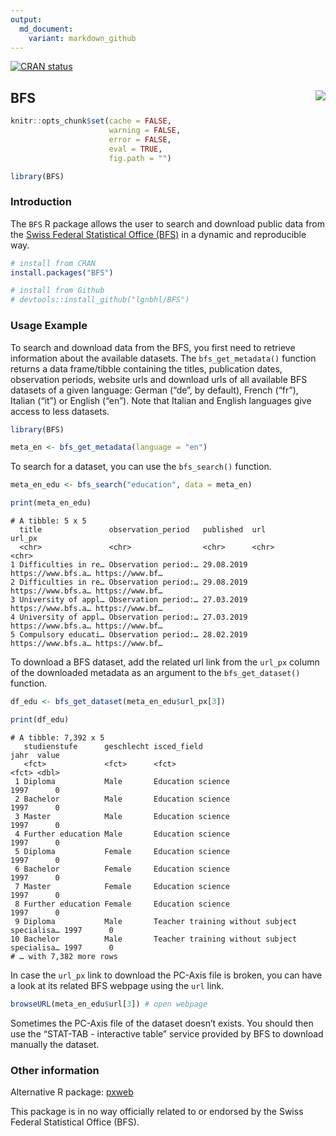 ```yaml
---
output:
  md_document:
    variant: markdown_github
---
```


<!-- badges: start -->
[![CRAN status](https://www.r-pkg.org/badges/version/BFS)](https://CRAN.R-project.org/package=BFS)
<!-- badges: end -->

## BFS <img src="man/figures/logo.png" align="right" />

```r
knitr::opts_chunk$set(cache = FALSE, 
                      warning = FALSE, 
                      error = FALSE, 
                      eval = TRUE,
                      fig.path = "")

library(BFS)
```

### Introduction

The `BFS` R package allows the user to search and download public data from the 
[Swiss Federal Statistical Office (BFS)](https://www.bfs.admin.ch/bfs/en/home.html){target="_blank"}
in a dynamic and reproducible way.

```r
# install from CRAN
install.packages("BFS")

# install from Github
# devtools::install_github("lgnbhl/BFS")
```

### Usage Example

To search and download data from the BFS, you first need to retrieve information about the available datasets. The `bfs_get_metadata()` function returns a data frame/tibble containing the titles, publication dates, observation periods, website urls and download urls of all available BFS datasets of a given language: German ("de", by default), French ("fr"), Italian ("it") or English ("en"). Note that Italian and English languages give access to less datasets.

```r
library(BFS)

meta_en <- bfs_get_metadata(language = "en")
```

To search for a dataset, you can use the `bfs_search()` function.

```r
meta_en_edu <- bfs_search("education", data = meta_en)

print(meta_en_edu)
```
```
# A tibble: 5 x 5
  title               observation_period   published  url                url_px         
  <chr>               <chr>                <chr>      <chr>              <chr>          
1 Difficulties in re… Observation period:… 29.08.2019 https://www.bfs.a… https://www.bf…
2 Difficulties in re… Observation period:… 29.08.2019 https://www.bfs.a… https://www.bf…
3 University of appl… Observation period:… 27.03.2019 https://www.bfs.a… https://www.bf…
4 University of appl… Observation period:… 27.03.2019 https://www.bfs.a… https://www.bf…
5 Compulsory educati… Observation period:… 28.02.2019 https://www.bfs.a… https://www.bf…
```

To download a BFS dataset, add the related url link from the `url_px` column of the downloaded metadata as an argument to the `bfs_get_dataset()` function.

```r
df_edu <- bfs_get_dataset(meta_en_edu$url_px[3])

print(df_edu)
```
```
# A tibble: 7,392 x 5
   studienstufe      geschlecht isced_field                                  jahr  value
   <fct>             <fct>      <fct>                                        <fct> <dbl>
 1 Diploma           Male       Education science                            1997      0
 2 Bachelor          Male       Education science                            1997      0
 3 Master            Male       Education science                            1997      0
 4 Further education Male       Education science                            1997      0
 5 Diploma           Female     Education science                            1997      0
 6 Bachelor          Female     Education science                            1997      0
 7 Master            Female     Education science                            1997      0
 8 Further education Female     Education science                            1997      0
 9 Diploma           Male       Teacher training without subject specialisa… 1997      0
10 Bachelor          Male       Teacher training without subject specialisa… 1997      0
# … with 7,382 more rows
```

In case the `url_px` link to download the PC-Axis file is broken, you can have a look at its related BFS webpage using the `url` link. 

```r
browseURL(meta_en_edu$url[3]) # open webpage
```

Sometimes the PC-Axis file of the dataset doesn't exists. You should then use the "STAT-TAB - interactive table" service provided by BFS to download manually the dataset.

### Other information

Alternative R package: [pxweb
](https://github.com/rOpenGov/pxweb){target="_blank"}

This package is in no way officially related to or endorsed by the Swiss Federal Statistical Office (BFS).
